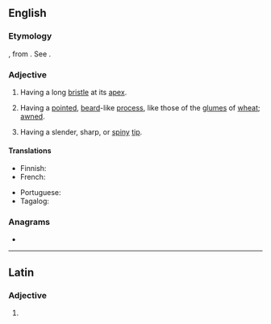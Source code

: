 ==English==

===Etymology===
{{etyl|la|en}} {{lena}} {{m|la|aristatus}}, from {{m|la|arista}}. See {{m|en|arista}}.

===Adjective===
{{en-adj|-}}

# {{lb|en|botany}} Having a long [[bristle]] at its [[apex]].
# {{lb|en|botany}} Having a [[pointed]], [[beard]]-like [[process]], like those of the [[glume]]s of [[wheat]]; [[awned]].
#: {{rfquotek|Gray}}
# {{lb|en|zoology}} Having a slender, sharp, or [[spiny]] [[tip]].

====Translations====
{{trans-top|having a long bristle at its apex}}
* Finnish: {{t+|fi|otapäinen}}
* French: {{t|fr|aristé}}
{{trans-mid}}
* Portuguese: {{t|pt|aristado}}
* Tagalog: {{t|tl|simain}}
{{trans-bottom}}

===Anagrams===
* {{anagrams|en|ariettas|artistæ}}

----

==Latin==

===Adjective===
{{la-adj-form|aristāte}}

# {{inflection of|aristātus||voc|m|s|lang=la}}